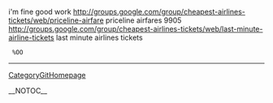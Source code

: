 i'm fine good work http://groups.google.com/group/cheapest-airlines-tickets/web/priceline-airfare priceline airfares  9905 http://groups.google.com/group/cheapest-airlines-tickets/web/last-minute-airline-tickets last minute airlines tickets
  %OO
----
[[CategoryGitHomepage]]

__NOTOC__